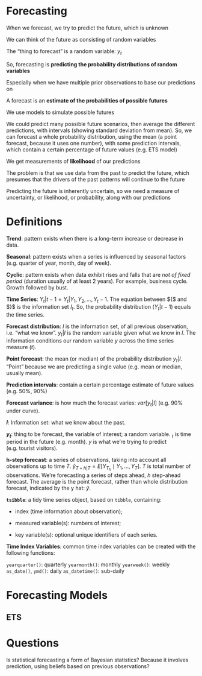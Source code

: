 # Forecasting

When we forecast, we try to predict the future, which is unknown

We can think of the future as consisting of random variables

The "thing to forecast" is a random variable: $y_t$

So, forecasting is **predicting the probability distributions of random variables**

Especially when we have multiple prior observations to base our predictions on

A forecast is an **estimate of the probabilities of possible futures**

We use models to simulate possible futures

We could predict many possible future scenarios, then average the different predictions, with intervals (showing standard deviation from mean). So, we can forecast a whole probability distribution, using the mean (a point forecast, because it uses one number), with some prediction intervals, which contain a certain percentage of future values (e.g. ETS model)

We get measurements of **likelihood** of our predictions

The problem is that we use data from the past to predict the future, which presumes that the drivers of the past patterns will continue to the future

Predicting the future is inherently uncertain, so we need a measure of uncertainty, or likelihood, or probability, along with our predictions

# Definitions

**Trend**: pattern exists when there is a long-term increase or decrease in data.

**Seasonal**: pattern exists when a series is influenced by seasonal factors (e.g. quarter of year, month, day of week).

**Cyclic**: pattern exists when data exhibit rises and falls that are *not of fixed period* (duration usually of at least 2 years). For example, business cycle. Growth followed by bust.

**Time Series**: $Y_t|t-1 = Y_t|{Y_1, Y_2, \dots, Y_t-1}$. The equation between ${$ and $}$ is the information set $I_t$. So, the probability distribution ($Y_t|t-1$) equals the time series.

**Forecast distribution**: $I$ is the information set, of all previous observation, i.e. "what we know". $y_t | I$ is the random variable given what we know in $I$. The information conditions our random variable $y$ across the time series measure ($t$).

**Point forecast**: the mean (or median) of the probability distribution $y_t | I$. "Point" because we are predicting a single value (e.g. mean or median, usually mean).

**Prediction intervals**: contain a certain percentage estimate of future values (e.g. 50%, 90%)

**Forecast variance**: is how much the forecast varies: $var[y_t|I]$ (e.g. 90% under curve).

**$I$**: Information set: what we know about the past.

**$y_t$**: thing to be forecast, the variable of interest; a random variable. $_t$ is time period in the future (e.g. month). $y$ is what we're trying to predict (e.g. tourist visitors).

**h-step forecast**: a series of observations, taking into account all observations up to time $T$. $\hat{y}_{T+h|T} = E[Y_{T_h} \mid Y_1, \dots, Y_T]$. $T$ is total number of observations. We're forecasting a series of steps ahead, $h$ step-ahead forecast. The average is the point forecast, rather than whole distribution forecast, indicated by the y hat: $\hat{y}$.

**`tsibble`**: a tidy time series object, based on `tibble`, containing:

* index (time information about observation); 

* measured variable(s): numbers of interest; 

* key variable(s): optional unique identifiers of each series.

**Time Index Variables**: common time index variables can be created with the following functions:

`yearquarter()`: quarterly
`yearmonth()`: monthly
`yearweek()`: weekly
`as_date()`, `ymd()`: daily
`as_datetime()`: sub-daily

# Forecasting Models

## ETS

# Questions

Is statistical forecasting a form of Bayesian statistics? Because it involves prediction, using beliefs based on previous observations?